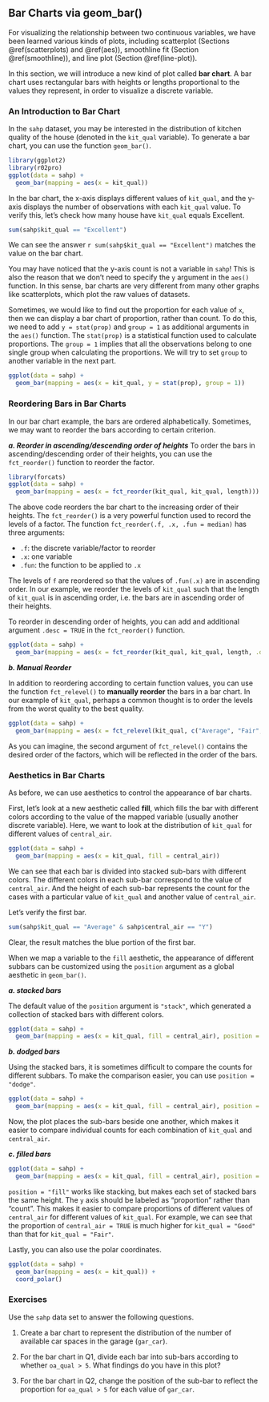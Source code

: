 ## Bar Charts via geom_bar() {#bar-charts}

For visualizing the relationship between two continuous variables, we have been learned various kinds of plots, including scatterplot (Sections \@ref(scatterplots) and \@ref(aes)), smoothline fit (Section \@ref(smoothline)), and line plot (Section \@ref(line-plot)). 

In this section, we will introduce a new kind of plot called **bar chart**. A bar chart uses rectangular bars with heights or lengths proportional to the values they represent, in order to visualize a discrete variable. 

### An Introduction to Bar Chart

In the `sahp` dataset, you may be interested in the distribution of kitchen quality of the house (denoted in the `kit_qual` variable). To generate a bar chart, you can use the function `geom_bar()`. 

```r
library(ggplot2)
library(r02pro)
ggplot(data = sahp) + 
  geom_bar(mapping = aes(x = kit_qual))
```

In the bar chart, the x-axis displays different values of `kit_qual`, and the y-axis displays the number of observations with each `kit_qual` value. To verify this, let's check how many house have `kit_qual` equals Excellent. 
```r
sum(sahp$kit_qual == "Excellent")
```

We can see the answer `r sum(sahp$kit_qual == "Excellent")` matches the value on the bar chart. 

You may have noticed that the y-axis count is not a variable in `sahp`! This is also the reason that we don't need to specify the `y` argument in the `aes()` function. In this sense, bar charts are very different from many other graphs like scatterplots, which plot the raw values of datasets. 



Sometimes, we would like to find out the proportion for each value of `x`, then we can display a bar chart of proportion, rather than count. To do this, we need to add `y = stat(prop)` and `group = 1` as additional arguments in the `aes()` function. The `stat(prop)` is a statistical function used to calculate proportions. The `group = 1` implies that all the observations belong to one single group when calculating the proportions. We will try to set `group` to another variable in the next part.

```r
ggplot(data = sahp) + 
  geom_bar(mapping = aes(x = kit_qual, y = stat(prop), group = 1))
```

### Reordering Bars in Bar Charts {#reordering-bar-chart}
In our bar chart example, the bars are ordered alphabetically. Sometimes, we may want to reorder the bars according to certain criterion. 

***a. Reorder in ascending/descending order of heights***
To order the bars in ascending/descending order of their heights, you can use the `fct_reorder()` function to reorder the factor. 

```r
library(forcats)
ggplot(data = sahp) + 
  geom_bar(mapping = aes(x = fct_reorder(kit_qual, kit_qual, length))) #increasing order
```

The above code reorders the bar chart to the increasing order of their heights. The `fct_reorder()` is a very powerful function used to record the levels of a factor. The function `fct_reorder(.f, .x, .fun = median)` has three arguments:

- `.f`: the discrete variable/factor to reorder
- `.x`: one variable
- `.fun`: the function to be applied to `.x`

The levels of `f` are reordered so that the values of `.fun(.x)`  are in ascending order. In our example, we reorder the levels of `kit_qual` such that the length of `kit_qual` is in ascending order, i.e. the bars are in ascending order of their heights. 

To reorder in descending order of heights, you can add and additional argument `.desc = TRUE` in the `fct_reorder()` function. 
```r
ggplot(data = sahp) + 
  geom_bar(mapping = aes(x = fct_reorder(kit_qual, kit_qual, length, .desc = TRUE))) #decreasing order
```

***b. Manual Reorder***

In addition to reordering according to certain function values, you can use the function `fct_relevel()` to **manually reorder** the bars in a bar chart. In our example of `kit_qual`, perhaps a common thought is to order the levels from the worst quality to the best quality. 
```r
ggplot(data = sahp) +
  geom_bar(mapping = aes(x = fct_relevel(kit_qual, c("Average", "Fair", "Good", "Excellent"))))
```

As you can imagine, the second argument of `fct_relevel()` contains the desired order of the factors, which will be reflected in the order of the bars. 

### Aesthetics in Bar Charts
As before, we can use aesthetics to control the appearance of bar charts. 

First, let's look at a new aesthetic called **fill**, which fills the bar with different colors according to the value of the mapped variable (usually another discrete variable). Here, we want to look at the distribution of `kit_qual` for different values of `central_air`. 
```r
ggplot(data = sahp) + 
  geom_bar(mapping = aes(x = kit_qual, fill = central_air))
```

We can see that each bar is divided into stacked sub-bars with different colors. The different colors in each sub-bar correspond to the value of `central_air`. And the height of each sub-bar represents the count for the cases with a particular value of `kit_qual` and another value of `central_air`.

Let's verify the first bar.
```r
sum(sahp$kit_qual == "Average" & sahp$central_air == "Y")
```

Clear, the result matches the blue portion of the first bar. 


When we map a variable to the `fill` aesthetic, the appearance of different subbars can be customized using the `position` argument as a global aesthetic in `geom_bar()`. 

***a. stacked bars***

The default value of the `position` argument is `"stack"`, which generated a collection of stacked bars with different colors. 

```r
ggplot(data = sahp) + 
  geom_bar(mapping = aes(x = kit_qual, fill = central_air), position = "stack")
```


***b. dodged bars***

Using the stacked bars, it is sometimes difficult to compare the counts for different subbars. To make the comparison easier, you can use `position = "dodge"`.

```r
ggplot(data = sahp) + 
  geom_bar(mapping = aes(x = kit_qual, fill = central_air), position = "dodge")
```

Now, the plot places the sub-bars beside one another, which makes it easier to compare individual counts for each combination of `kit_qual` and `central_air`.

***c. filled bars***

```r
ggplot(data = sahp) + 
  geom_bar(mapping = aes(x = kit_qual, fill = central_air), position = "fill")
```

`position = "fill"` works like stacking, but makes each set of stacked bars the same height. The `y` axis should be labeled as "proportion" rather than "count". This makes it easier to compare proportions of different values of `central_air` for different values of `kit_qual`. For example, we can see that the proportion of `central_air = TRUE` is much higher for `kit_qual = "Good"`  than that for `kit_qual = "Fair"`. 


Lastly, you can also use the polar coordinates. 
```r
ggplot(data = sahp) + 
  geom_bar(mapping = aes(x = kit_qual)) +
  coord_polar()
```

### Exercises
Use the `sahp` data set to answer the following questions.

1. Create a bar chart to represent the distribution of the number of available car spaces in the garage (`gar_car`).

2. For the bar chart in Q1, divide each bar into sub-bars according to whether `oa_qual > 5`. What findings do you have in this plot? 

3. For the bar chart in Q2, change the position of the sub-bar to reflect the proportion for `oa_qual > 5` for each value of `gar_car`. 
